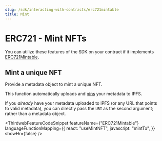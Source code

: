 ```yaml
---
slug: /sdk/interacting-with-contracts/erc721mintable
title: Mint
---
```



# ERC721 - Mint NFTs

You can utilize these features of the SDK on your contract if it implements [ERC721Mintable](/contractkit/erc721mintable).

<div className="row" style={{ marginBottom: 24 }}>
  <div className="col col--12" style={{ marginTop: 8 }}>
    <QuickstartCard
      name="Learn how to implement ERC721Mintable in your smart contract"
      link={"/contractkit/erc721mintable"}
      image="/assets/icons/general.png"
    />
  </div>
</div>

## Mint a unique NFT

Provide a metadata object to mint a unique NFT.

This function automatically uploads and [pins](https://blog.thirdweb.com/guides/securing-pinning-your-nft-with-ipfs/) your metadata to IPFS.

If you _already_ have your metadata uploaded to IPFS (or any URL that points to valid metadata),
you can directly pass the `URI` as the second argument; rather than a metadata object.

<ThirdwebFeatureCodeSnippet
  featureName={"ERC721Mintable"}
  languageFunctionMapping={{
    react: "useMintNFT",
    javascript: "mintTo",
  }}
  showHr={false}
/>
